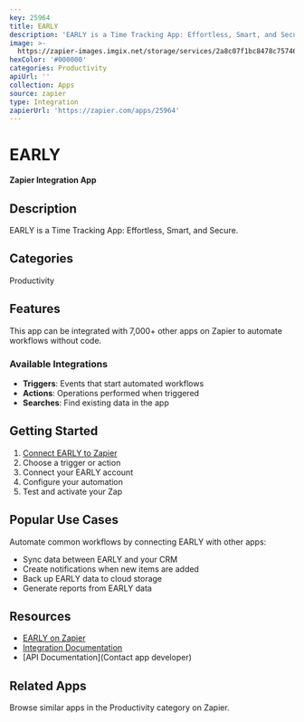 ```yaml
---
key: 25964
title: EARLY
description: 'EARLY is a Time Tracking App: Effortless, Smart, and Secure.'
image: >-
  https://zapier-images.imgix.net/storage/services/2a8c07f1bc8478c7574633057478a4e4.png?auto=format%2Ccompress&ixlib=python-3.0.0&q=50
hexColor: '#000000'
categories: Productivity
apiUrl: ''
collection: Apps
source: zapier
type: Integration
zapierUrl: 'https://zapier.com/apps/25964'
---
```

# EARLY

**Zapier Integration App**

## Description

EARLY is a Time Tracking App: Effortless, Smart, and Secure.

## Categories

Productivity

## Features

This app can be integrated with 7,000+ other apps on Zapier to automate workflows without code.

### Available Integrations

- **Triggers**: Events that start automated workflows
- **Actions**: Operations performed when triggered
- **Searches**: Find existing data in the app

## Getting Started

1. [Connect EARLY to Zapier](https://zapier.com/apps/25964)
2. Choose a trigger or action
3. Connect your EARLY account
4. Configure your automation
5. Test and activate your Zap

## Popular Use Cases

Automate common workflows by connecting EARLY with other apps:

- Sync data between EARLY and your CRM
- Create notifications when new items are added
- Back up EARLY data to cloud storage
- Generate reports from EARLY data

## Resources

- [EARLY on Zapier](https://zapier.com/apps/25964)
- [Integration Documentation](https://zapier.com/apps/25964/integrations)
- [API Documentation](Contact app developer)

## Related Apps

Browse similar apps in the Productivity category on Zapier.
